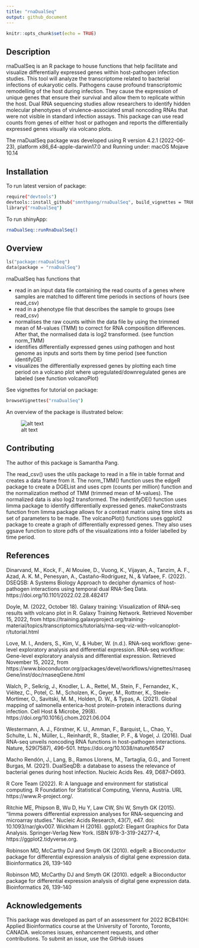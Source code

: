 ```yaml
---
title: "rnaDualSeq"
output: github_document
---
```


```r
knitr::opts_chunk$set(echo = TRUE)
```

## Description

rnaDualSeq is an R package to house functions that help facilitate and visualize differentially expressed genes within host-pathogen infection studies. This tool will analyze the transcriptome related to bacterial infections of eukaryotic cells. Pathogens cause profound transcriptomic remodelling of the host during infection. They cause the expression of unique genes that ensure their survival and allow them to replicate within the host. Dual RNA sequencing studies allow researchers to identify hidden molecular phenotypes of virulence-associated small noncoding RNAs that were not visible in standard infection assays. This package can use read counts from genes of either host or pathogen and reports the differentially expressed genes visually via volcano plots.

The rnaDualSeq package was developed using R version 4.2.1 (2022-06-23), platform x86_64-apple-darwin17.0 and Running under: macOS Mojave 10.14

## Installation

To run latest version of package:

```bash
require("devtools")
devtools::install_github("smnthpang/rnaDualSeq", build_vignettes = TRUE)
library("rnaDualSeq")
```
To run shinyApp: 

```bash
rnaDualSeq::runRnaDualSeq()
```

## Overview

```python
ls("package:rnaDualSeq")
data(package = "rnaDualSeq")
```

rnaDualSeq has functions that

- read in an input data file containing the read counts of a genes where samples are matched to different time periods in sections of hours (see read_csv)
- read in a phenotype file that describes the sample to groups (see read_csv)
- normalises the raw counts within the data file by using the trimmed mean of M-values (TMM) to correct for RNA composition differences. After that, the normalised data is log2 transformed. (see function norm_TMM)
- identifies differentially expressed genes using pathogen and host genome as inputs and sorts them by time period (see function identifyDE)
- visualizes the differentially expressed genes by plotting each time period on a volcano plot where upregulated/downregulated genes are labeled (see function volcanoPlot)

See vignettes for tutorial on package:
```bash
browseVignettes("rnaDualSeq")
```
An overview of the package is illustrated below:

![alt text](inst/extdata/workflow.png)

## Contributing
The author of this package is Samantha Pang. 

The read_csv() uses the utils package to read in a file in table format and creates a data frame from it. The norm_TMM() function uses the edgeR package to create a DGEList and uses cpm (counts per million) function and the normalization method of TMM (trimmed mean of M-values). The normalized data is also log2 transformed. The indentifyDE() function uses limma package to identify differentially expressed genes. makeConstrasts function from limma package allows for a contrast matrix using time slots as set of parameters to be made. The volcanoPlot() functions uses ggplot2 package to create a graph of differentially expressed genes. They also uses ggsave function to store pdfs of the visualizations into a folder labelled by time period. 


## References 

Dinarvand, M., Kock, F., Al Mouiee, D., Vuong, K., Vijayan, A., Tanzim, A. F., Azad, A. K. M., Penesyan, A., Castaño-Rodríguez, N., &amp; Vafaee, F. (2022). DSEQSB: A Systems Biology Approach to decipher dynamics of host-pathogen interactions using temporal dual RNA-Seq Data. https://doi.org/10.1101/2022.02.28.482417 

Doyle, M. (2022, October 18). Galaxy training: Visualization of RNA-seq results with volcano plot in R. Galaxy Training Network. Retrieved November 15, 2022, from https://training.galaxyproject.org/training-material/topics/transcriptomics/tutorials/rna-seq-viz-with-volcanoplot-r/tutorial.html 

Love, M. I., Anders, S., Kim, V., &amp; Huber, W. (n.d.). RNA-seq workflow: gene-level exploratory analysis and differential expression. RNA-seq workflow: Gene-level exploratory analysis and differential expression. Retrieved November 15, 2022, from https://www.bioconductor.org/packages/devel/workflows/vignettes/rnaseqGene/inst/doc/rnaseqGene.html 

Walch, P., Selkrig, J., Knodler, L. A., Rettel, M., Stein, F., Fernandez, K., Viéitez, C., Potel, C. M., Scholzen, K., Geyer, M., Rottner, K., Steele-Mortimer, O., Savitski, M. M., Holden, D. W., &amp; Typas, A. (2021). Global mapping of salmonella enterica-host protein-protein interactions during infection. Cell Host &amp; Microbe, 29(8). https://doi.org/10.1016/j.chom.2021.06.004 

Westermann, A. J., Förstner, K. U., Amman, F., Barquist, L., Chao, Y., Schulte, L. N., Müller, L., Reinhardt, R., Stadler, P. F., &amp; Vogel, J. (2016). Dual RNA-seq unveils noncoding RNA functions in host–pathogen interactions. Nature, 529(7587), 496–501. https://doi.org/10.1038/nature16547 

Macho Rendón, J., Lang, B., Ramos Llorens, M., Tartaglia, G.G., and Torrent Burgas, M. (2021). DualSeqDB: a database to assess the relevance of bacterial genes during host infection. Nucleic Acids Res. 49, D687–D693.

R Core Team (2022). R: A language and environment for statistical
computing. R Foundation for Statistical Computing, Vienna, Austria.
URL https://www.R-project.org/.

Ritchie ME, Phipson B, Wu D, Hu Y, Law CW, Shi W, Smyth GK (2015). “limma powers differential expression analyses for RNA-sequencing and microarray studies.” Nucleic Acids Research, 43(7), e47. doi: 10.1093/nar/gkv007.
Wickham H (2016). ggplot2: Elegant Graphics for Data Analysis. Springer-Verlag New York. ISBN 978-3-319-24277-4, https://ggplot2.tidyverse.org.

Robinson MD, McCarthy DJ and Smyth GK (2010). edgeR: a
  Bioconductor package for differential expression analysis of
  digital gene expression data. Bioinformatics 26, 139-140
  
Robinson MD, McCarthy DJ and Smyth GK (2010). edgeR: a
  Bioconductor package for differential expression analysis of
  digital gene expression data. Bioinformatics 26, 139-140

## Acknowledgements 
This package was developed as part of an assessment for 2022
BCB410H: Applied Bioinformatics course at the University of
Toronto, Toronto, CANADA. <PackageName>welcomes issues,
enhancement requests, and other contributions. To submit an issue,
use the GitHub issues
